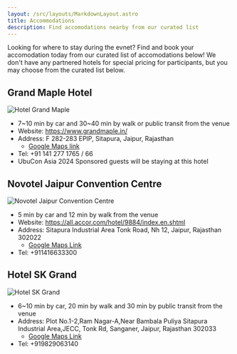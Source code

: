 ```yaml
---
layout: /src/layouts/MarkdownLayout.astro
title: Accommodations
description: Find accomodations nearby from our curated list
---
```


Looking for where to stay during the evnet? Find and book your accomodation today from our curated list of accomodations below!
We don't have any partnered hotels for special pricing for participants, but you may choose from the curated list below.

## Grand Maple Hotel

<Image src={HotelGrandMaplePic} alt="Hotel Grand Maple" />

- 7~10 min by car and 30~40 min by walk or public transit from the venue
- Website: https://www.grandmaple.in/
- Address: F 282-283 EPIP, Sitapura, Jaipur, Rajasthan
    - [Google Maps link](https://maps.app.goo.gl/mRLZrYtyMwrZaURf7)
- Tel: +91 141 277 1765 / 66
- UbuCon Asia 2024 Sponsored guests will be staying at this hotel

## Novotel Jaipur Convention Centre

<Image src={NovotelJaipur} alt="Novotel Jaipur Convention Centre" />

- 5 min by car and 12 min by walk from the venue
- Website: https://all.accor.com/hotel/9884/index.en.shtml
- Address: Sitapura Industrial Area Tonk Road, Nh 12, Jaipur, Rajasthan 302022
    - [Google Maps Link](https://maps.app.goo.gl/XuwZHL5CkZp4tb5v5)
- Tel: +911416633300

## Hotel SK Grand

<Image src={SKGrand} alt="Hotel SK Grand" />

- 6~10 min by car, 20 min by walk and 30 min by public transit from the venue
- Address: Plot No.1-2,Ram Nagar-A,Near Bambala Puliya Sitapura Industrial Area,JECC, Tonk Rd, Sanganer, Jaipur, Rajasthan 302033 
    - [Google Maps Link](https://maps.app.goo.gl/SFkzfXw2zkSjRdGU6)
- Tel: +919829063140